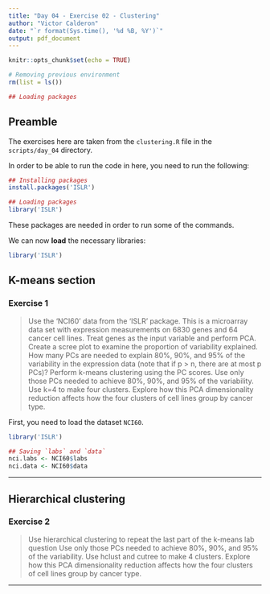 ```yaml
---
title: "Day 04 - Exercise 02 - Clustering"
author: "Victor Calderon"
date: "`r format(Sys.time(), '%d %B, %Y')`"
output: pdf_document
---
```


```r
knitr::opts_chunk$set(echo = TRUE)

# Removing previous environment
rm(list = ls())

## Loading packages

```

## Preamble
The exercises here are taken from the `clustering.R` file in the 
`scripts/day_04` directory.

In order to be able to run the code in here, you need to run the following:

```r
## Installing packages
install.packages('ISLR')

## Loading packages
library('ISLR')
```

These packages are needed in order to run some of the commands.

We can now **load** the necessary libraries:
```r
library('ISLR')
```

## K-means section

### Exercise 1

> Use the 'NCI60' data from the 'ISLR' package. This is a microarray
> data set with expression measurements on 6830 genes and 64 cancer 
> cell lines. Treat genes as the input variable and perform PCA. Create
> a scree plot to examine the proportion of variability explained. How
> many PCs are needed to explain 80%, 90%, and 95% of the variability 
> in the expression data (note that if p > n, there are at most p PCs)?
> Perform k-means clustering using the PC scores. Use only those 
> PCs needed to achieve 80%, 90%, and 95% of the variability. Use k=4
> to make four clusters. Explore how this PCA dimensionality reduction affects
> how the four clusters of cell lines group by cancer type.

First, you need to load the dataset `NCI60`.
```r
library('ISLR')

## Saving `labs` and `data`
nci.labs <- NCI60$labs
nci.data <- NCI60$data
```


---


## Hierarchical clustering

### Exercise 2

> Use hierarchical clustering to repeat the last part of the k-means lab
> question Use only those PCs needed to achieve 80%, 90%, and 95% of the
> variability. Use hclust and cutree to make 4 clusters. Explore how this
> PCA dimensionality reduction affects how the four clusters of cell lines
> group by cancer type.

---


